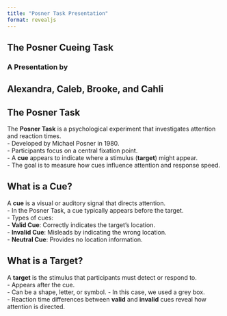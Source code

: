 ```yaml
---
title: "Posner Task Presentation"
format: revealjs
---
```


<section data-autoslide="2000" data-state="center">
  <h1>The Posner Cueing Task</h1>
  <h3>A Presentation by</h3>
  <h2>Alexandra, Caleb, Brooke, and Cahli</h2>
</section>

## The Posner Task
The **Posner Task** is a psychological experiment that investigates attention and reaction times.  
- Developed by Michael Posner in 1980.  
- Participants focus on a central fixation point.  
- A **cue** appears to indicate where a stimulus (**target**) might appear.  
- The goal is to measure how cues influence attention and response speed.  

## What is a Cue?
A **cue** is a visual or auditory signal that directs attention.  
- In the Posner Task, a cue typically appears before the target.  
- Types of cues:  
  - **Valid Cue**: Correctly indicates the target's location.  
  - **Invalid Cue**: Misleads by indicating the wrong location.  
  - **Neutral Cue**: Provides no location information.  

## What is a Target?
A **target** is the stimulus that participants must detect or respond to.  
- Appears after the cue.  
- Can be a shape, letter, or symbol. 
- In this case, we used a grey box.  
- Reaction time differences between **valid** and **invalid** cues reveal how attention is directed.  
